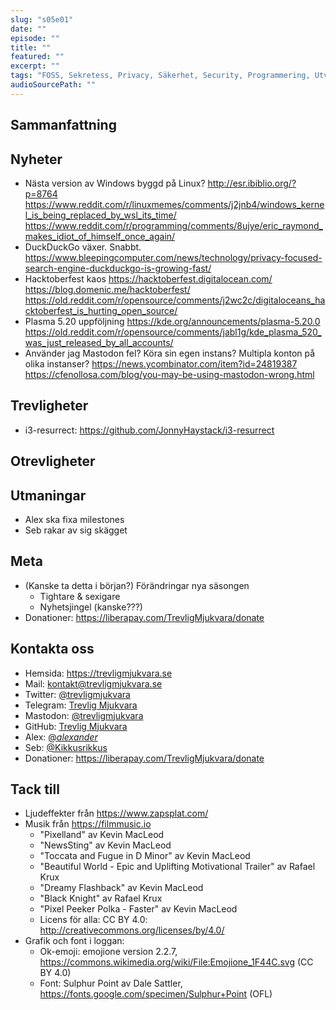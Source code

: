```yaml
---
slug: "s05e01"
date: ""
episode: ""
title: ""
featured: ""
excerpt: "" 
tags: "FOSS, Sekretess, Privacy, Säkerhet, Security, Programmering, Utveckling, RaspberryPi, Mjukvara, PinePhone, Technology, Linux, Open Source, " 
audioSourcePath: ""
---
```

## Sammanfattning

## Nyheter
- Nästa version av Windows byggd på Linux?
http://esr.ibiblio.org/?p=8764
https://www.reddit.com/r/linuxmemes/comments/j2jnb4/windows_kernel_is_being_replaced_by_wsl_its_time/
https://www.reddit.com/r/programming/comments/8ujye/eric_raymond_makes_idiot_of_himself_once_again/
- DuckDuckGo växer. Snabbt.
https://www.bleepingcomputer.com/news/technology/privacy-focused-search-engine-duckduckgo-is-growing-fast/
- Hacktoberfest kaos
https://hacktoberfest.digitalocean.com/
https://blog.domenic.me/hacktoberfest/
https://old.reddit.com/r/opensource/comments/j2wc2c/digitaloceans_hacktoberfest_is_hurting_open_source/
- Plasma 5.20 uppföljning
https://kde.org/announcements/plasma-5.20.0
https://old.reddit.com/r/opensource/comments/jabl1g/kde_plasma_520_was_just_released_by_all_accounts/
- Använder jag Mastodon fel? Köra sin egen instans? Multipla konton på olika instanser?
https://news.ycombinator.com/item?id=24819387
https://cfenollosa.com/blog/you-may-be-using-mastodon-wrong.html

## Trevligheter
- i3-resurrect: https://github.com/JonnyHaystack/i3-resurrect

## Otrevligheter

## Utmaningar
- Alex ska fixa milestones
- Seb rakar av sig skägget

## Meta
- (Kanske ta detta i början?) Förändringar nya säsongen
  - Tightare & sexigare
  - Nyhetsjingel (kanske???)
- Donationer: https://liberapay.com/TrevligMjukvara/donate

## Kontakta oss
- Hemsida: https://trevligmjukvara.se
- Mail: kontakt@trevligmjukvara.se
- Twitter: [@trevligmjukvara](https://twitter.com/trevligmjukvara)
- Telegram: [Trevlig Mjukvara](https://t.me/trevligmjukvara)
- Mastodon: [@trevligmjukvara](https://mastodon.linuxkompis.se/@trevligmjukvara)
- GitHub: [Trevlig Mjukvara](https://github.com/trevligmjukvara)
- Alex: [@_alexander_](https://mastodon.online/@_alexander_)
- Seb: [@Kikkusrikkus](https://twitter.com/Kikkusrikkus)
- Donationer: https://liberapay.com/TrevligMjukvara/donate

## Tack till
- Ljudeffekter från https://www.zapsplat.com/
- Musik från https://filmmusic.io
  - "Pixelland" av Kevin MacLeod
  - "NewsSting" av Kevin MacLeod
  - "Toccata and Fugue in D Minor" av Kevin MacLeod
  - "Beautiful World - Epic and Uplifting Motivational Trailer" av Rafael Krux
  - "Dreamy Flashback" av Kevin MacLeod
  - "Black Knight" av Rafael Krux
  - "Pixel Peeker Polka - Faster" av Kevin MacLeod
  - Licens för alla: CC BY 4.0: http://creativecommons.org/licenses/by/4.0/
- Grafik och font i loggan:
  - Ok-emoji: emojione version 2.2.7, https://commons.wikimedia.org/wiki/File:Emojione_1F44C.svg (CC BY 4.0)
  - Font: Sulphur Point av Dale Sattler, https://fonts.google.com/specimen/Sulphur+Point (OFL)
